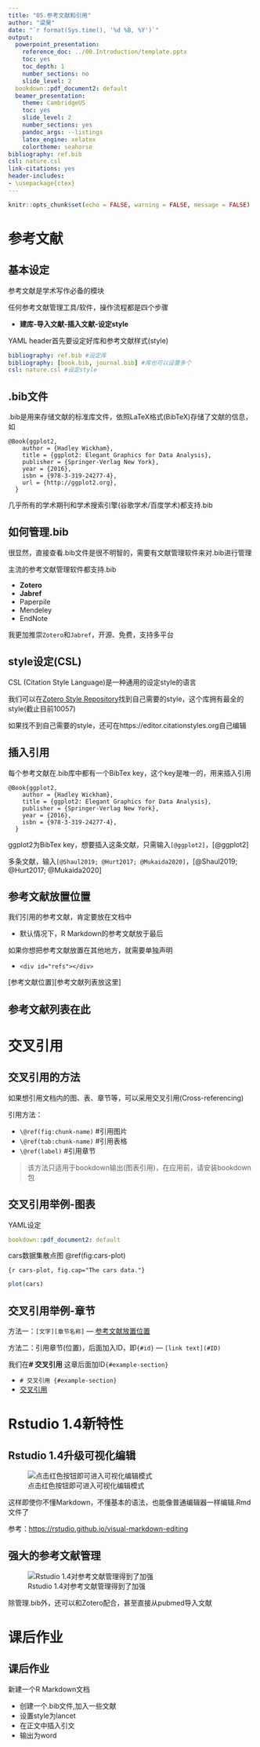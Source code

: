 ```yaml
---
title: "05.参考文献和引用"
author: "梁昊"
date: "`r format(Sys.time(), '%d %B, %Y')`"
output:
  powerpoint_presentation:
    reference_doc: ../00.Introduction/template.pptx
    toc: yes
    toc_depth: 1
    number_sections: no
    slide_level: 2
  bookdown::pdf_document2: default
  beamer_presentation:
    theme: CambridgeUS
    toc: yes
    slide_level: 2
    number_sections: yes
    pandoc_args: --listings
    latex_engine: xelatex
    colortheme: seahorse
bibliography: ref.bib
csl: nature.csl
link-citations: yes
header-includes:
- \usepackage{ctex}
---
```


```r
knitr::opts_chunk$set(echo = FALSE, warning = FALSE, message = FALSE) 

```

# 参考文献

## 基本设定

参考文献是学术写作必备的模块

任何参考文献管理工具/软件，操作流程都是四个步骤

-   **建库-导入文献-插入文献-设定style**

YAML header首先要设定好库和参考文献样式(style)

``` .yaml
bibliography: ref.bib #设定库
bibliography: [book.bib, journal.bib] #库也可以设置多个
csl: nature.csl #设定style
```

## .bib文件

.bib是用来存储文献的标准库文件，依照LaTeX格式(BibTeX)存储了文献的信息，如

``` .bibtex
@Book{ggplot2,
    author = {Hadley Wickham},
    title = {ggplot2: Elegant Graphics for Data Analysis},
    publisher = {Springer-Verlag New York},
    year = {2016},
    isbn = {978-3-319-24277-4},
    url = {http://ggplot2.org},
  }
```

几乎所有的学术期刊和学术搜索引擎(谷歌学术/百度学术)都支持.bib

## 如何管理.bib

很显然，直接查看.bib文件是很不明智的，需要有文献管理软件来对.bib进行管理

主流的参考文献管理软件都支持.bib

-   **Zotero**
-   **Jabref**
-   Paperpile
-   Mendeley
-   EndNote

我更加推崇`Zotero`和`Jabref`，开源、免费，支持多平台

## style设定(CSL)

CSL (Citation Style Language)是一种通用的设定style的语言

我们可以在[Zotero Style Repository](https://www.zotero.org/styles)找到自己需要的style，这个库拥有最全的style(截止目前10057)

如果找不到自己需要的style，还可在https://editor.citationstyles.org自己编辑

## 插入引用

每个参考文献在.bib库中都有一个BibTex key，这个key是唯一的，用来插入引用

``` .bibtex
@Book{ggplot2,
    author = {Hadley Wickham},
    title = {ggplot2: Elegant Graphics for Data Analysis},
    publisher = {Springer-Verlag New York},
    year = {2016},
    isbn = {978-3-319-24277-4},
  }
```

ggplot2为BibTex key，想要插入这条文献，只需输入`[@ggplot2]`，[@ggplot2]

多条文献，输入`[@Shaul2019; @Hurt2017; @Mukaida2020]`，[@Shaul2019; @Hurt2017; @Mukaida2020]

## 参考文献放置位置 {#参考文献放置位置}

我们引用的参考文献，肯定要放在文档中

-   默认情况下，R Markdown的参考文献放于最后

如果你想把参考文献放置在其他地方，就需要单独声明

-   `<div id="refs"></div>`


[参考文献位置][参考文献列表放这里]
    
## 参考文献列表在此

<div id="refs"></div>

# 交叉引用 {#example-section}

## 交叉引用的方法

如果想引用文档内的图、表、章节等，可以采用交叉引用(Cross-referencing)

引用方法：

-   `\@ref(fig:chunk-name)` \#引用图片
-   `\@ref(tab:chunk-name)` \#引用表格
-   `\@ref(label)` \#引用章节

> 该方法只适用于bookdown输出(图表引用)，在应用前，请安装bookdown包

## 交叉引用举例-图表

YAML设定

``` .yaml
bookdown::pdf_document2: default 
```

cars数据集散点图 \@ref(fig:cars-plot)

`{r cars-plot, fig.cap="The cars data."}`

```r
plot(cars)
```

## 交叉引用举例-章节

方法一：`[文字][章节名称]` --- [参考文献放置位置](#参考文献放置位置)

方法二：引用章节(位置)，后面加入ID，即`{#id}` --- `[link text](#ID)`

我们在**\# 交叉引用** 这章后面加ID`{#example-section}`

-   `# 交叉引用 {#example-section}`
-   [交叉引用](#example-section)

# Rstudio 1.4新特性

## Rstudio 1.4升级可视化编辑

![点击红色按钮即可进入可视化编辑模式](images/visual-editing.png)

这样即使你不懂Markdown，不懂基本的语法，也能像普通编辑器一样编辑.Rmd文件了

参考：<https://rstudio.github.io/visual-markdown-editing>

## 强大的参考文献管理

![Rstudio 1.4对参考文献管理得到了加强](images/citation-add.png)

除管理.bib外，还可以和Zotero配合，甚至直接从pubmed导入文献


# 课后作业

## 课后作业

新建一个R Markdown文档

-   创建一个.bib文件,加入一些文献
-   设置style为lancet
-   在正文中插入引文
-   输出为word
